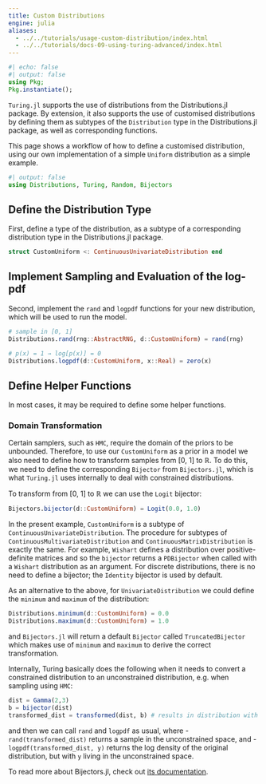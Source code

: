 ```yaml
---
title: Custom Distributions
engine: julia
aliases:
  - ../../tutorials/usage-custom-distribution/index.html
  - ../../tutorials/docs-09-using-turing-advanced/index.html
---
```


```julia
#| echo: false
#| output: false
using Pkg;
Pkg.instantiate();
```

`Turing.jl` supports the use of distributions from the Distributions.jl package. By extension, it also supports the use of customised distributions by defining them as subtypes of the `Distribution` type in the Distributions.jl package, as well as corresponding functions.

This page shows a workflow of how to define a customised distribution, using our own implementation of a simple `Uniform` distribution as a simple example.

```julia
#| output: false
using Distributions, Turing, Random, Bijectors
```

## Define the Distribution Type

First, define a type of the distribution, as a subtype of a corresponding distribution type in the Distributions.jl package.

```julia
struct CustomUniform <: ContinuousUnivariateDistribution end
```

## Implement Sampling and Evaluation of the log-pdf

Second, implement the `rand` and `logpdf` functions for your new distribution, which will be used to run the model.

```julia
# sample in [0, 1]
Distributions.rand(rng::AbstractRNG, d::CustomUniform) = rand(rng)

# p(x) = 1 → log[p(x)] = 0
Distributions.logpdf(d::CustomUniform, x::Real) = zero(x)
```

## Define Helper Functions

In most cases, it may be required to define some helper functions.

### Domain Transformation

Certain samplers, such as `HMC`, require the domain of the priors to be unbounded. Therefore, to use our `CustomUniform` as a prior in a model we also need to define how to transform samples from [0, 1] to ℝ. To do this, we need to define the corresponding `Bijector` from `Bijectors.jl`, which is what `Turing.jl` uses internally to deal with constrained distributions.

To transform from [0, 1] to ℝ we can use the `Logit` bijector:

```julia
Bijectors.bijector(d::CustomUniform) = Logit(0.0, 1.0)
```

In the present example, `CustomUniform` is a subtype of `ContinuousUnivariateDistribution`. The procedure for subtypes of `ContinuousMultivariateDistribution` and `ContinuousMatrixDistribution` is exactly the same. For example, `Wishart` defines a distribution over positive-definite matrices and so the `bijector` returns a `PDBijector` when called with a `Wishart` distribution as an argument. For discrete distributions, there is no need to define a bijector; the `Identity` bijector is used by default.

As an alternative to the above, for `UnivariateDistribution` we could define the `minimum` and `maximum` of the distribution:

```julia
Distributions.minimum(d::CustomUniform) = 0.0
Distributions.maximum(d::CustomUniform) = 1.0
```

and `Bijectors.jl` will return a default `Bijector` called `TruncatedBijector` which makes use of `minimum` and `maximum` to derive the correct transformation.

Internally, Turing basically does the following when it needs to convert a constrained distribution to an unconstrained distribution, e.g. when sampling using `HMC`:

```julia
dist = Gamma(2,3)
b = bijector(dist)
transformed_dist = transformed(dist, b) # results in distribution with transformed support + correction for logpdf
```

and then we can call `rand` and `logpdf` as usual, where
  - `rand(transformed_dist)` returns a sample in the unconstrained space, and
  - `logpdf(transformed_dist, y)` returns the log density of the original distribution, but with `y` living in the unconstrained space.

To read more about Bijectors.jl, check out [its documentation](https://turinglang.org/Bijectors.jl/stable/).